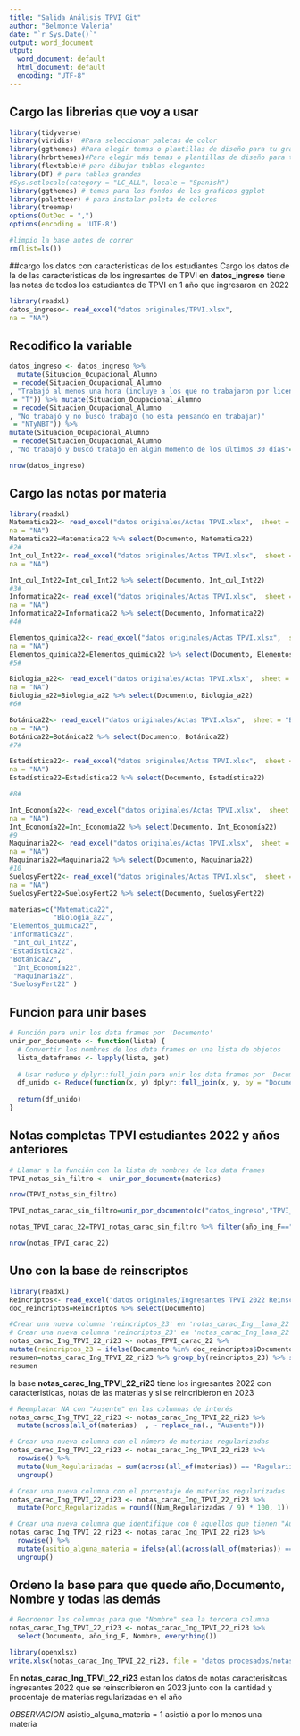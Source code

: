 ```yaml
---
title: "Salida Análisis TPVI Git"
author: "Belmonte Valeria"
date: "`r Sys.Date()`"
output: word_document
utput:
  word_document: default
  html_document: default
  encoding: "UTF-8"
---
```


## Cargo las librerias que voy a usar
```r
library(tidyverse)
library(viridis)  #Para seleccionar paletas de color
library(ggthemes) #Para elegir temas o plantillas de diseño para tu gráfico
library(hrbrthemes)#Para elegir más temas o plantillas de diseño para tu gráfico
library(flextable)# para dibujar tablas elegantes
library(DT) # para tablas grandes
#Sys.setlocale(category = "LC_ALL", locale = "Spanish")
library(ggthemes) # temas para los fondos de los graficos ggplot
library(paletteer) # para instalar paleta de colores
library(treemap)
options(OutDec = ",")
options(encoding = 'UTF-8')
```

```r
#limpio la base antes de correr 
rm(list=ls())
```
##cargo los datos con caracteristicas de los estudiantes
Cargo los datos de la de las caracteristicas de los ingresantes de TPVI en **datos_ingreso** tiene las notas de todos los estudiantes de TPVI en 1 año que ingresaron en 2022 
```r
library(readxl)
datos_ingreso<- read_excel("datos originales/TPVI.xlsx",
na = "NA")
```
## Recodifico la variable 
```r
datos_ingreso <- datos_ingreso %>%
  mutate(Situacion_Ocupacional_Alumno
 = recode(Situacion_Ocupacional_Alumno
, "Trabajó al menos una hora (incluye a los que no trabajaron por licencia, vacaciones, enfermedad)"
 = "T")) %>% mutate(Situacion_Ocupacional_Alumno
 = recode(Situacion_Ocupacional_Alumno
, "No trabajó y no buscó trabajo (no esta pensando en trabajar)"
 = "NTyNBT")) %>% 
mutate(Situacion_Ocupacional_Alumno
 = recode(Situacion_Ocupacional_Alumno
, "No trabajó y buscó trabajo en algún momento de los últimos 30 días"= "NTyBT"))
```

```r
nrow(datos_ingreso)
```


## Cargo las notas por materia 
```r
library(readxl)
Matematica22<- read_excel("datos originales/Actas TPVI.xlsx",  sheet = "Matematica22",
na = "NA")
Matematica22=Matematica22 %>% select(Documento, Matematica22)
#2#
Int_cul_Int22<- read_excel("datos originales/Actas TPVI.xlsx",  sheet = "Int_cul_Int22",
na = "NA")

Int_cul_Int22=Int_cul_Int22 %>% select(Documento, Int_cul_Int22)
#3#
Informatica22<- read_excel("datos originales/Actas TPVI.xlsx",  sheet = "Informatica22",
na = "NA")
Informatica22=Informatica22 %>% select(Documento, Informatica22)
#4#

Elementos_quimica22<- read_excel("datos originales/Actas TPVI.xlsx",  sheet = "Elementos_quimica22",
na = "NA")
Elementos_quimica22=Elementos_quimica22 %>% select(Documento, Elementos_quimica22)
#5#

Biologia_a22<- read_excel("datos originales/Actas TPVI.xlsx",  sheet = "Biologia_a22",
na = "NA")
Biologia_a22=Biologia_a22 %>% select(Documento, Biologia_a22)
#6#

Botánica22<- read_excel("datos originales/Actas TPVI.xlsx",  sheet = "Botánica22",
na = "NA")
Botánica22=Botánica22 %>% select(Documento, Botánica22)
#7#

Estadística22<- read_excel("datos originales/Actas TPVI.xlsx",  sheet = "Estadística22",
na = "NA")
Estadística22=Estadística22 %>% select(Documento, Estadística22)

#8#

Int_Economía22<- read_excel("datos originales/Actas TPVI.xlsx",  sheet = "Int_Economía22",
na = "NA")
Int_Economía22=Int_Economía22 %>% select(Documento, Int_Economía22)
#9
Maquinaria22<- read_excel("datos originales/Actas TPVI.xlsx",  sheet = "Maquinaria22",
na = "NA")
Maquinaria22=Maquinaria22 %>% select(Documento, Maquinaria22)
#10
SuelosyFert22<- read_excel("datos originales/Actas TPVI.xlsx",  sheet = "SuelosyFert22",
na = "NA")
SuelosyFert22=SuelosyFert22 %>% select(Documento, SuelosyFert22)
```

```r

materias=c("Matematica22",
           "Biologia_a22",
"Elementos_quimica22",
"Informatica22",      
 "Int_cul_Int22",
"Estadística22",
"Botánica22", 
 "Int_Economía22",     
 "Maquinaria22",  
"SuelosyFert22" )
```

## Funcion para unir bases

```r
# Función para unir los data frames por 'Documento'
unir_por_documento <- function(lista) {
  # Convertir los nombres de los data frames en una lista de objetos
  lista_dataframes <- lapply(lista, get)
  
  # Usar reduce y dplyr::full_join para unir los data frames por 'Documento'
  df_unido <- Reduce(function(x, y) dplyr::full_join(x, y, by = "Documento"), lista_dataframes)
  
  return(df_unido)
}

```
## Notas completas TPVI estudiantes 2022 y años anteriores

```r
# Llamar a la función con la lista de nombres de los data frames
TPVI_notas_sin_filtro <- unir_por_documento(materias)
```

```r
nrow(TPVI_notas_sin_filtro)
```

```r
TPVI_notas_carac_sin_filtro=unir_por_documento(c("datos_ingreso","TPVI_notas_sin_filtro"))
```

```r
notas_TPVI_carac_22=TPVI_notas_carac_sin_filtro %>% filter(año_ing_F=="2022")
```

```r
nrow(notas_TPVI_carac_22)
```
## Uno con la base de reinscriptos

```r
library(readxl)
Reincriptos<- read_excel("datos originales/Ingresantes TPVI 2022 Reinscriptos 2023.xlsx")
doc_reincriptos=Reincriptos %>% select(Documento)

```
```r
#Crear una nueva columna 'reincriptos_23' en 'notas_carac_Ing__lana_22'
# Crear una nueva columna 'reincriptos_23' en 'notas_carac_Ing_lana_22'
notas_carac_Ing_TPVI_22_ri23 <- notas_TPVI_carac_22 %>%
mutate(reincriptos_23 = ifelse(Documento %in% doc_reincriptos$Documento, 1, 0))
resumen=notas_carac_Ing_TPVI_22_ri23 %>% group_by(reincriptos_23) %>% summarise(n=n())
resumen
```

la base **notas_carac_Ing_TPVI_22_ri23** tiene  los ingresantes 2022 con caracteristicas, notas de las materias y  si se reincribieron en 2023

```r
# Reemplazar NA con "Ausente" en las columnas de interés
notas_carac_Ing_TPVI_22_ri23 <- notas_carac_Ing_TPVI_22_ri23 %>%
  mutate(across(all_of(materias)  , ~ replace_na(., "Ausente")))

# Crear una nueva columna con el número de materias regularizadas
notas_carac_Ing_TPVI_22_ri23 <- notas_carac_Ing_TPVI_22_ri23 %>%
  rowwise() %>%
  mutate(Num_Regularizadas = sum(across(all_of(materias)) == "Regularizó", na.rm = TRUE)) %>%
  ungroup()

# Crear una nueva columna con el porcentaje de materias regularizadas
notas_carac_Ing_TPVI_22_ri23 <- notas_carac_Ing_TPVI_22_ri23 %>%
  mutate(Porc_Regularizadas = round((Num_Regularizadas / 9) * 100, 1))

# Crear una nueva columna que identifique con 0 aquellos que tienen "Ausente" en todas las materias, y 1 en caso contrario
notas_carac_Ing_TPVI_22_ri23 <- notas_carac_Ing_TPVI_22_ri23 %>%
  rowwise() %>%
  mutate(asitio_alguna_materia = ifelse(all(across(all_of(materias)) == "Ausente"), 0, 1)) %>%
  ungroup()

```

## Ordeno la base para que quede  año,Documento, Nombre y todas las demás 

```r
# Reordenar las columnas para que "Nombre" sea la tercera columna
notas_carac_Ing_TPVI_22_ri23 <- notas_carac_Ing_TPVI_22_ri23 %>%
  select(Documento, año_ing_F, Nombre, everything())
```



```r
library(openxlsx)
write.xlsx(notas_carac_Ing_TPVI_22_ri23, file = "datos procesados/notas_carac_Ing_TPVI_22_ri23.xlsx")

```

En **notas_carac_Ing_TPVI_22_ri23** estan los datos de notas caracterisitcas ingresantes 2022 que se reinscribieron en 2023 junto con la cantidad y procentaje de materias regularizadas en el año

*_OBSERVACION_* asistio_alguna_materia = 1    asistió a por lo menos una materia 









